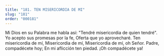 ```yaml
---
title: "181. TEN MISERICORDIA DE MI"
slug: "181"
order: "000181"
---
```

Mi Dios en su Palabra me habla así: "Tendré misericordia de quien tendré". Yo acepto sus promesas por la fe, Oferta que yo aprovecharé.
Ten misericordia de mí, Misericordia de mí, Misericordia de mí, oh Señor. Padre, compadécete hoy;
En mi aflicción ten piedad.
¡Oh compadécete ya!
